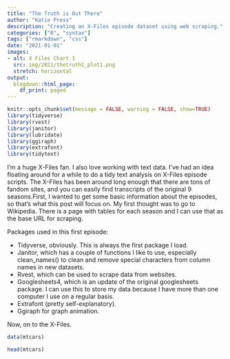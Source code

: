 ```yaml
---
title: "The Truth is Out There"
author: "Katie Press"
description: "Creating an X-Files episode dataset using web scraping."
categories: ["R", "syntax"]
tags: ["rmarkdown", "css"]
date: "2021-01-01"
images:
- alt: X Files Chart 1
  src: img/2021/thetruth1_plot1.png
  stretch: horizontal
output: 
  blogdown::html_page:
    df_print: paged
---
```


```r
knitr::opts_chunk$set(message = FALSE, warning = FALSE, show=TRUE)
library(tidyverse)
library(rvest)
library(janitor)
library(lubridate)
library(ggiraph)
library(extrafont)
library(tidytext)
```


I'm a huge X-Files fan. I also love working with text data. I've had an idea floating around for a while to do a tidy text analysis on X-Files episode scripts. The X-Files has been around long enough that there are tons of fandom sites, and you can easily find transcripts of the original 9 seasons.First, I wanted to get some basic information about the episodes, so that's what this post will focus on. My first thought was to go to Wikipedia. There is a page with tables for each season and I can use that as the base URL for scraping. 

Packages used in this first episode:

- Tidyverse, obviously. This is always the first package I load. 
- Janitor, which has a couple of functions I like to use, especially clean_names() to clean and remove special characters from column names in new datasets. 
- Rvest, which can be used to scrape data from websites. 
- Googlesheets4, which is an update of the original googlesheets package. I can use this to store my data because I have more than one computer I use on a regular basis.  
- Extrafont (pretty self-explanatory).
- Ggiraph for graph animation.

Now, on to the X-Files.


```r
data(mtcars)

head(mtcars)
```

